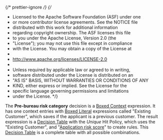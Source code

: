 {/* prettier-ignore */}
{/*

- Licensed to the Apache Software Foundation (ASF) under one
- or more contributor license agreements. See the NOTICE file
- distributed with this work for additional information
- regarding copyright ownership. The ASF licenses this file
- to you under the Apache License, Version 2.0 (the
- "License"); you may not use this file except in compliance
- with the License. You may obtain a copy of the License at
-
- http://www.apache.org/licenses/LICENSE-2.0
-
- Unless required by applicable law or agreed to in writing,
- software distributed under the License is distributed on an
- "AS IS" BASIS, WITHOUT WARRANTIES OR CONDITIONS OF ANY
- KIND, either express or implied. See the License for the
- specific language governing permissions and limitations
- under the License.
  \*/}


<Meta
  title="Use cases/Loan Originations/Bureau Strategy Decision Service/Pre Bureau Risk Category"
  of={PreBureauRiskCategory}
/>

The **Pre-bureau risk category** decision is a
[Boxed Context](/docs/boxed-expressions-context--overview) expression.
It has one context entries with [Boxed Literal](/docs/boxed-expressions-literal--overview)
expressions called "Existing Customer", which saves if the applicant is a previous customer.
The result expression is a
[Decision Table](/docs/boxed-expressions-decision-table--overview) with
the _Unique_ Hit Policy, which uses the "Existing Customer", and
"[Application risk score](/docs/use-cases-loan-originations-application-risk-score--overview)"
to create rules. This [Decision Table](/docs/boxed-expressions-decision-table--overview)
is a complete table with all possible combinations.

<Story of={PreBureauRiskCategory.Expression} />

